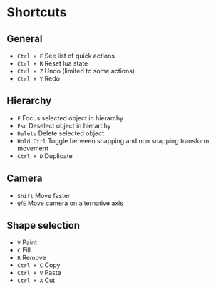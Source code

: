 # Shortcuts

## General

* `Ctrl + F` See list of quick actions
* `Ctrl + R` Reset lua state
* `Ctrl + Z` Undo (limited to some actions)
* `Ctrl + Y` Redo

## Hierarchy

* `F` Focus selected object in hierarchy
* `Esc` Deselect object in hierarchy
* `Delete` Delete selected object
* `Hold Ctrl` Toggle between snapping and non snapping transform movement 
* `Ctrl + D` Duplicate

## Camera

* `Shift` Move faster
* `Q`/`E` Move camera on alternative axis

## Shape selection

* `V` Paint
* `C` Fill
* `R` Remove
* `Ctrl + C` Copy
* `Ctrl + V` Paste
* `Ctrl + X` Cut

